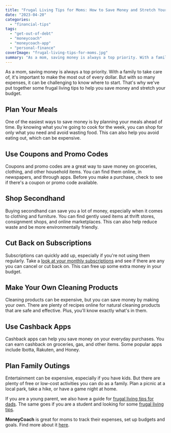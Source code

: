 ```yaml
---
title: "Frugal Living Tips for Moms: How to Save Money and Stretch Your Budget"
date: "2023-04-20"
categories: 
  - "financial-tips"
tags: 
  - "get-out-of-debt"
  - "moneycoach"
  - "moneycoach-app"
  - "personal-finance"
coverImage: "frugal-living-tips-for-moms.jpg"
summary: "As a mom, saving money is always a top priority. With a family to take care of, it's important to make the most out of every dollar. But with so many expenses, it can be challenging to know where to start."
---
```


As a mom, saving money is always a top priority. With a family to take care of, it's important to make the most out of every dollar. But with so many expenses, it can be challenging to know where to start. That's why we've put together some frugal living tips to help you save money and stretch your budget.

## Plan Your Meals
One of the easiest ways to save money is by planning your meals ahead of time. By knowing what you're going to cook for the week, you can shop for only what you need and avoid wasting food. This can also help you avoid eating out, which can be expensive.

## Use Coupons and Promo Codes
Coupons and promo codes are a great way to save money on groceries, clothing, and other household items. You can find them online, in newspapers, and through apps. Before you make a purchase, check to see if there's a coupon or promo code available.

## Shop Secondhand
Buying secondhand can save you a lot of money, especially when it comes to clothing and furniture. You can find gently used items at thrift stores, consignment shops, and online marketplaces. This can also help reduce waste and be more environmentally friendly.

## Cut Back on Subscriptions
Subscriptions can quickly add up, especially if you're not using them regularly. Take a [look at your monthly subscriptions](/blog/understanding-the-real-cost-of-your-subscriptions) and see if there are any you can cancel or cut back on. This can free up some extra money in your budget.

## Make Your Own Cleaning Products
Cleaning products can be expensive, but you can save money by making your own. There are plenty of recipes online for natural cleaning products that are safe and effective. Plus, you'll know exactly what's in them.

## Use Cashback Apps
Cashback apps can help you save money on your everyday purchases. You can earn cashback on groceries, gas, and other items. Some popular apps include Ibotta, Rakuten, and Honey.

## Plan Family Outings
Entertainment can be expensive, especially if you have kids. But there are plenty of free or low-cost activities you can do as a family. Plan a picnic at a local park, take a hike, or have a game night at home.

If you are a young parent, we also have a guide for [frugal living tips for dads](/blog/frugal-living-guide-for-dads-10-creative-hacks-for-financial-success-and-family-fun). The same goes if you are a student and looking for some [frugal living tips](/blog/top-10-frugal-living-tips-for-students-save-money-and-manage-finances-wisely).

**MoneyCoach** is great for moms to track their expenses, set up budgets and goals. Find more about it [here](/).
